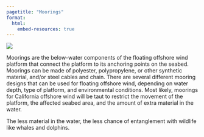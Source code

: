 ```yaml
---
pagetitle: "Moorings"
format:
  html:
    embed-resources: true
---
```


::: {.grid}
::::: {.g-col-5}
::::::: {#mooring-img}
![](../../images/infographic/moorings.png)
:::::::
:::::
::::: {.g-col-7}
::::::: {#mooring-info}
Moorings are the below-water components of the floating offshore wind platform that connect the platform to its anchoring points on the seabed. Moorings can be made of polyester, polypropylene, or other synthetic material, and/or steel cables and chain. There are several different mooring designs that can be used for floating offshore wind, depending on water depth, type of platform, and environmental conditions. Most likely, moorings for California offshore wind will be taut to restrict the movement of the platform, the affected seabed area, and the amount of extra material in the water. 

The less material in the water, the less chance of entanglement with wildlife like whales and dolphins.
:::::::
:::::
:::
